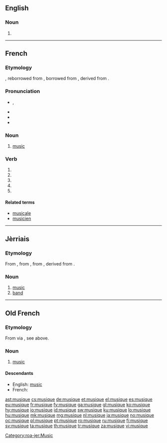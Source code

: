 ==English==

===Noun===
{{en-noun|-|s}}

# {{obsolete form of|music}}
----
==French==

===Etymology===
{{etyl|fro|fr}} {{term|musique|lang=fro}}, reborrowed from {{etyl|la|fr}} {{term|musica|lang=la}}, borrowed from {{etyl|grc|fr}} {{term|μουσική||art of the Muses|lang=grc}}, derived from {{term|Μοῦσα||Muse|lang=grc}}.

===Pronunciation===
* {{IPA|/myzik/|lang=fr}}, {{X-SAMPA|/myzik/|lang=fr}}
* {{audio|Fr-musique.ogg|Audio (France)}}
* {{homophones|lang=fr|musiques|musiquent}}
* {{rhymes|ik|lang=fr}}

===Noun===
{{fr-noun|f}}

# [[music]]

===Verb===
{{fr-verb-form}}

# {{conjugation of|musiquer||1|s|pres|ind|lang=fr}}
# {{conjugation of|musiquer||3|s|pres|ind|lang=fr}}
# {{conjugation of|musiquer||1|s|pres|sub|lang=fr}}
# {{conjugation of|musiquer||3|s|pres|sub|lang=fr}}
# {{conjugation of|musiquer||2|s|imp|lang=fr}}

====Related terms====
* [[musicale]]
* [[musicien]]

----

==Jèrriais==

===Etymology===
From {{etyl|fro|roa-jer}} {{term|musique|lang=fro}}, from {{etyl|la|roa-jer}} {{term|musica|lang=la}}, from {{etyl|grc|roa-jer}} {{term|μουσική||art of the Muses|lang=grc}}, derived from {{term|Μοῦσα||Muse|lang=grc}}.

===Noun===
{{roa-jer-noun|f}}

# [[music]]
# [[band]]

[[Category:roa-jer:Music]]

----

==Old French==

===Etymology===
From {{etyl|grc|fro}} via {{etyl|la|fro}}, see above.

===Noun===
{{fro-noun|f}}

# [[music]]

====Descendants====
* English: [[music]]
* French: {{l|fr|musique}}

[[ast:musique]]
[[cs:musique]]
[[de:musique]]
[[et:musique]]
[[el:musique]]
[[es:musique]]
[[eu:musique]]
[[fr:musique]]
[[fy:musique]]
[[ga:musique]]
[[gl:musique]]
[[ko:musique]]
[[hy:musique]]
[[io:musique]]
[[id:musique]]
[[sw:musique]]
[[ku:musique]]
[[lo:musique]]
[[hu:musique]]
[[mk:musique]]
[[mg:musique]]
[[nl:musique]]
[[ja:musique]]
[[no:musique]]
[[oc:musique]]
[[pl:musique]]
[[pt:musique]]
[[ro:musique]]
[[ru:musique]]
[[fi:musique]]
[[sv:musique]]
[[ta:musique]]
[[th:musique]]
[[tr:musique]]
[[za:musique]]
[[vi:musique]]